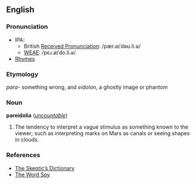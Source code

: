 ==English==
===Pronunciation===
*IPA:
**British [[Received Pronunciation]]: /pær.aɪˈdəʊ.li.ə/
**[[WEAE]]: /pɛɹ.aɪˈdo.li.ə/ 
*[[Rhymes:English:-əʊliə|Rhymes]]

===Etymology===
''para-'' something wrong, and ''eidolon'', a ghostly image or phantom

===Noun===
'''pareidolia''' (''[[uncountable]]'')

#The tendency to interpret a vague stimulus as something known to the viewer; such as interpreting marks on Mars as canals or seeing shapes in clouds.

===References===
*[http://skepdic.com/pareidol.html The Skeptic’s Dictionary]
*[http://www.wordspy.com/words/pareidolia.asp The Word Spy]
